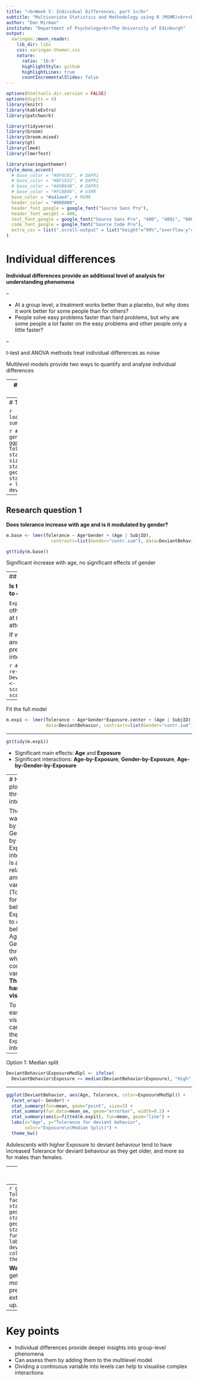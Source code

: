 ```yaml
---
title: "<b>Week 5: Individual Differences, part 1</b>"
subtitle: "Multivariate Statistics and Methodology using R (MSMR)<br><br> "
author: "Dan Mirman"
institute: "Department of Psychology<br>The University of Edinburgh"
output:
  xaringan::moon_reader:
    lib_dir: libs
    css: xaringan-themer.css
    nature:
      ratio: '16:9'
      highlightStyle: github
      highlightLines: true
      countIncrementalSlides: false
---
```


```r
options(htmltools.dir.version = FALSE)
options(digits = 4)
library(knitr)
library(kableExtra)
library(patchwork)

library(tidyverse)
library(broom)
library(broom.mixed)
library(gt)
library(lme4)
library(lmerTest)
```

```r
library(xaringanthemer)
style_mono_accent(
  # base_color = "#0F4C81", # DAPR1
  # base_color = "#BF1932", # DAPR2
  # base_color = "#88B04B", # DAPR3 
  # base_color = "#FCBB06", # USMR
  base_color = "#a41ae4", # MSMR
  header_color = "#000000",
  header_font_google = google_font("Source Sans Pro"),
  header_font_weight = 400,
  text_font_google = google_font("Source Sans Pro", "400", "400i", "600", "600i"),
  code_font_google = google_font("Source Code Pro"),
  extra_css = list(".scroll-output" = list("height"="90%","overflow-y"="scroll"))
) 
```

# Individual differences

**Individual differences provide an additional level of analysis for understanding phenomena**

--

* At a group level, a treatment works better than a placebo, but why does it work better for some people than for others?
* People solve easy problems faster than hard problems, but why are some people a lot faster on the easy problems and other people only a little faster?

--

t-test and ANOVA methods treat individual differences as noise

Multilevel models provide two ways to quantify and analyse individual differences

---
# "External" individual differences can be added as fixed effects

Example: USA National Youth Survey longitudinal data on tolerance for deviant behaviour, exposure to deviant behaviour, and gender. Subset of 16 subjects printed in Willett (1997, Table 11.1). (`DeviantBehavior`)

`Tolerance` was measured by asking whether it is wrong for someone their age to: 

* cheat on tests
* purposely destroy property of others
* hit or threaten someone without reason
* use alcohol
* use marijuana
* sell hard drugs
* steal something worth less than $5
* steal something worth more than $50
* break into a building or vehicle to steal

---
# Tolerance for deviant behaviour

```r
load("./data/DeviantBehavior.RData")
summary(DeviantBehavior)
```

```r
# The overall pattern (ignoring gender for now)
ggplot(DeviantBehavior, aes(Age, Tolerance, color=Gender)) + 
  stat_summary(fun=mean, geom="point", size=3) +
  stat_summary(fun.data=mean_se, geom="errorbar", width=0.2) + 
  stat_summary(fun=mean, geom="line") +
  labs(x="Age", y="Tolerance for deviant behavior") + 
  theme_bw()
```

---
## Research question 1

**Does tolerance increase with age and is it modulated by gender?**

```r
m.base <- lmer(Tolerance ~ Age*Gender + (Age | SubjID),
                 contrasts=list(Gender="contr.sum"), data=DeviantBehavior)
```
```r
gt(tidy(m.base))
```

Significant increase with age, no significant effects of gender

---
## Research question 2

**Is this modulated by exposure to deviant behavior?**

`Exposure` scale is not clear and other effects would be estimated at `Exposure=0`, which is not an attested value. 

If we center `Exposure`, its effects and the effects of other predictors will be easier to interpret.

```r
# center Exposure, but do not re-scale it
DeviantBehavior$Exposure.center <- scale(DeviantBehavior$Exposure, scale=FALSE)
```

--

Fit the full model

```r
m.exp1 <- lmer(Tolerance ~ Age*Gender*Exposure.center + (Age | SubjID), 
               data=DeviantBehavior, contrasts=list(Gender="contr.sum"))
```

---

```r
gt(tidy(m.exp1))
```

* Significant main effects: **Age** and **Exposure**
* Significant interactions: **Age-by-Exposure**, **Gender-by-Exposure**, **Age-by-Gender-by-Exposure**

---
# How to plot the three-way interaction?

The three-way Age-by-Gender-by-Exposure interaction is a relationship among four variables (Tolerance for deviant behaviour, Exposure to deviant behaviour, Age, and Gender), three of which are continuous variables. **This is hard to visualize.**

To make it easier to visualize, can split the `Exposure` into levels

--

Option 1: Median split
```r
DeviantBehavior$ExposureMedSpl <- ifelse(
  DeviantBehavior$Exposure >= median(DeviantBehavior$Exposure), "High", "Low")
```

---

```r
ggplot(DeviantBehavior, aes(Age, Tolerance, color=ExposureMedSpl)) + 
  facet_wrap(~ Gender) + 
  stat_summary(fun=mean, geom="point", size=3) +
  stat_summary(fun.data=mean_se, geom="errorbar", width=0.2) + 
  stat_summary(aes(y=fitted(m.exp1)), fun=mean, geom="line") +
  labs(x="Age", y="Tolerance for deviant behavior", 
       color="Exposure\n(Median Split)") + 
  theme_bw() 
```

Adolescents with higher Exposure to deviant behaviour tend to have increased Tolerance for deviant behaviour as they get older, and more so for males than females.

---
# How to plot the three-way interaction?

Option 2: tertile split provides a little more info than median split

```r
# define break points
b <- quantile(DeviantBehavior$Exposure, probs=seq(0, 1, by=1/3)) 
# split continuous predictor and provide level labels
DeviantBehavior$Exposure3 <- cut(DeviantBehavior$Exposure, 
                                 breaks=b, include.lowest=T, 
                                 labels=c("Low", "Medium", "High"))
```

---
```r
ggplot(DeviantBehavior, aes(Age, Tolerance, color=Exposure3)) + 
  facet_wrap(~ Gender) + 
  stat_summary(fun=mean, geom="point", size=3) + 
  stat_summary(fun.data=mean_se, geom="errorbar", width=0.2) + 
  stat_summary(aes(y=fitted(m.exp1)), fun=mean, geom="line") +
  labs(x="Age", y="Tolerance for deviant behavior", 
       color="Exposure\n(Tertiles)") + 
  theme_bw() 
```

**Warning**: reviewers and readers may get confused about whether your *model* used continuous or categorical predictors, so you will need to be extra clear about this in your write-up.

---
# Key points

* Individual differences provide deeper insights into group-level phenomena
* Can assess them by adding them to the multilevel model
* Dividing a continuous variable into levels can help to visualise complex interactions